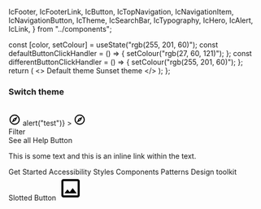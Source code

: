   IcFooter,
  IcFooterLink,
  IcButton,
  IcTopNavigation,
  IcNavigationItem,
  IcNavigationButton,
  IcTheme,
  IcSearchBar,
  IcTypography,
  IcHero,
  IcAlert,
  IcLink,
} from "../components";

<Meta title="React components/Theme" component="IcTheme" />

<Description markdown={readme} />

  const [color, setColour] = useState("rgb(255, 201, 60)");
  const defaultButtonClickHandler = () => {
    setColour("rgb(27, 60, 121)");
  };
  const differentButtonClickHandler = () => {
    setColour("rgb(255, 201, 60)");
  };
  return (
    <>
      <IcTheme color={color} />
      <IcButton variant="primary" onClick={defaultButtonClickHandler}>
        Default theme
      </IcButton>
      <IcButton variant="primary" onClick={differentButtonClickHandler}>
        Sunset theme
      </IcButton>
    </>
  );
};

### Switch theme

<Canvas>
  <Story name="Switch theme" parameters={{ layout: "fullscreen" }}>
    <Controlled />
    <div>
      <br />
      <IcTopNavigation
        appTitle="ApplicationName"
        status="alpha"
        version="v0.0.7"
      >
        <svg
          slot="app-icon"
          xmlns="http://www.w3.org/2000/svg"
          height="24px"
          viewBox="0 0 24 24"
          width="24px"
          fill="#000000"
        >
          <path d="M0 0h24v24H0V0z" fill="none" />
          <path d="M12 2C6.48 2 2 6.48 2 12s4.48 10 10 10 10-4.48 10-10S17.52 2 12 2zm0 18c-4.41 0-8-3.59-8-8s3.59-8 8-8 8 3.59 8 8-3.59 8-8 8zm-5.5-2.5l7.51-3.49L17.5 6.5 9.99 9.99 6.5 17.5zm5.5-6.6c.61 0 1.1.49 1.1 1.1s-.49 1.1-1.1 1.1-1.1-.49-1.1-1.1.49-1.1 1.1-1.1z" />
        </svg>
        <IcSearchBar slot="search" placeholder="Search" label="Search" />
        <IcNavigationButton
          label="button1"
          slot="buttons"
          onClick={() => alert("test")}
        >
          <svg
            slot="icon"
            xmlns="http://www.w3.org/2000/svg"
            height="24px"
            viewBox="0 0 24 24"
            width="24px"
            fill="#000000"
          >
            <path d="M0 0h24v24H0V0z" fill="none" />
            <path d="M12 2C6.48 2 2 6.48 2 12s4.48 10 10 10 10-4.48 10-10S17.52 2 12 2zm0 18c-4.41 0-8-3.59-8-8s3.59-8 8-8 8 3.59 8 8-3.59 8-8 8zm-5.5-2.5l7.51-3.49L17.5 6.5 9.99 9.99 6.5 17.5zm5.5-6.6c.61 0 1.1.49 1.1 1.1s-.49 1.1-1.1 1.1-1.1-.49-1.1-1.1.49-1.1 1.1-1.1z" />
          </svg>
        </IcNavigationButton>
        <IcNavigationItem label="Navigation" href="/" slot="navigation" />
        <IcNavigationItem label="Navigation" href="/" slot="navigation" />
        <IcNavigationItem label="Navigation" href="/" slot="navigation" />
        <IcNavigationItem
          label="Navigation"
          href="/"
          selected="true"
          slot="navigation"
        />
        <IcNavigationItem label="Navigation" href="/" slot="navigation" />
      </IcTopNavigation>
      <IcHero
        heading="Hero heading"
        subheading="Hero description. This is a Hero component, it should be used as a page heading."
        secondary-heading="Secondary Heading"
        secondary-subheading="This is a secondary description."
        full-width
      >
        <div slot="interaction" style={{ display: "flex" }}>
          <ic-text-field
            placeholder="Filter display"
            label="Filter display"
            hide-label
          ></ic-text-field>
          <IcButton variant="primary" style={{ marginLeft: 16 }}>
            Filter
          </IcButton>
        </div>
        <IcButton variant="secondary" slot="interaction">
          See all
        </IcButton>
        <ic-link
          href="https://google.com"
          slot="interaction"
          style={{ marginTop: 10 }}
        >
          Help
        </ic-link>
      </IcHero>
      <IcAlert
        heading="This alert uses a custom message slot"
        dismissible="true"
      >
        <IcButton slot="action" variant="secondary">
          Button
        </IcButton>
        <IcTypography variant="body" slot="message">
           <p>
              This is some text and
              <ic-link href="/" inline> this is an inline link</ic-link> within
              the text.
            </p>
        </IcTypography>
      </IcAlert>
      <IcFooter
        align="full-width"
        description="The ICDS is maintained by the Design Practice Team. If you've got a question or want to feedback, 
            please get in touch."
        caption="All content is available under the Open Government Licence v3.0, except source code and code examples which are available under the MIT Licence."
      >
        <IcFooterLink slot="link" href="/">
          Get Started
        </IcFooterLink>
        <IcFooterLink slot="link" href="/">
          Accessibility
        </IcFooterLink>
        <IcFooterLink slot="link" href="/">
          Styles
        </IcFooterLink>
        <IcFooterLink slot="link" href="/">
          Components
        </IcFooterLink>
        <IcFooterLink slot="link" href="/">
          Patterns
        </IcFooterLink>
        <IcFooterLink slot="link" href="/">
          Design toolkit
        </IcFooterLink>
        <div
          slot="logo"
          style={{
            display: "flex",
            alignItems: "center",
            gap: "var(--ic-space-sm);",
          }}
        >
          <IcButton>Slotted Button</IcButton>
          <IcFooterLink href="/">
            <svg
              xmlns="http://www.w3.org/2000/svg"
              height="48px"
              viewBox="0 0 24 24"
              width="48px"
            >
              <path d="M0 0h24v24H0V0z" fill="none" />
              <path d="M19 5v14H5V5h14m0-2H5c-1.1 0-2 .9-2 2v14c0 1.1.9 2 2 2h14c1.1 0 2-.9 2-2V5c0-1.1-.9-2-2-2zm-4.86 8.86l-3 3.87L9 13.14 6 17h12l-3.86-5.14z" />
            </svg>
          </IcFooterLink>
        </div>
      </IcFooter>
    </div>
  </Story>
</Canvas>
